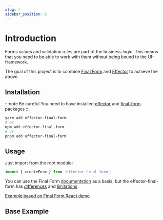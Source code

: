 ```yaml
---
slug: /
sidebar_position: 0
---
```


# Introduction

Forms values and validation rules are part of the business logic. This means that you need to be able to work with them without being bound to the UI-framework.

The goal of this project is to combine [Final Form](https://final-form.org/) and [Effector](https://effector.dev/) to achieve the above.

## Installation

:::note Be careful
You need to have installed [effector](https://effector.dev/) and [final-form](https://final-form.org/) packages
:::

```bash
yarn add effector-final-form
# or
npm add effector-final-form
# or
pnpm add effector-final-form
```

## Usage

Just import from the root module:

```ts
import { createForm } from 'effector-final-form';
```

You can use the Final Form [documentation](https://final-form.org/) as a basis, but the effector-final-form has [differences](/docs/differences) and [limitations](/docs/limitations).

[Example based on Final Form React demo](https://stackblitz.com/edit/react-ts-xjh6yd?file=index.tsx)

## Base Example

```ts file=../../src/__tests__/examples/base.spec.ts

```
